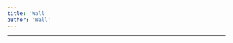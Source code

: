 ```yaml
---
title: 'Wall'
author: 'Wall'
---
```


---

<CharacterInfo
    name='Wall'
    image='/assets/icons/otom/wiki media/chars/Wall.png' 
    caption='por que você não vai jogar baseball?'
    icon='/assets/icons/otom/wiki media/icons/Wall.png'
    nickname="Wallzão"
    pronouns='ele/dele'
    species='Parede de concreto'
    voice='Diamondy'
    hobbies='N/A'
/>